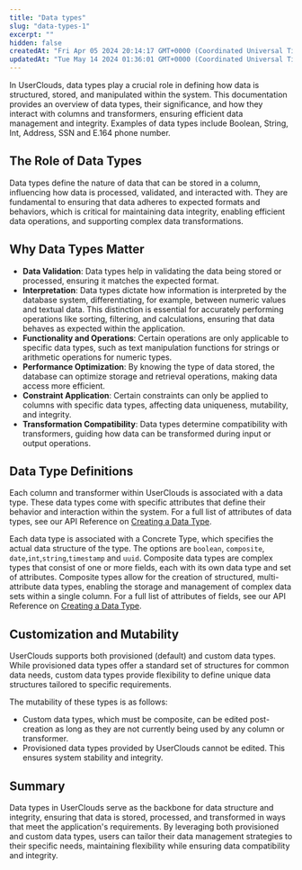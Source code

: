 ```yaml
---
title: "Data types"
slug: "data-types-1"
excerpt: ""
hidden: false
createdAt: "Fri Apr 05 2024 20:14:17 GMT+0000 (Coordinated Universal Time)"
updatedAt: "Tue May 14 2024 01:36:01 GMT+0000 (Coordinated Universal Time)"
---
```

In UserClouds, data types play a crucial role in defining how data is structured, stored, and manipulated within the system. This documentation provides an overview of data types, their significance, and how they interact with columns and transformers, ensuring efficient data management and integrity. Examples of data types include Boolean, String, Int, Address, SSN and E.164 phone number.

## The Role of Data Types

Data types define the nature of data that can be stored in a column, influencing how data is processed, validated, and interacted with. They are fundamental to ensuring that data adheres to expected formats and behaviors, which is critical for maintaining data integrity, enabling efficient data operations, and supporting complex data transformations.

## Why Data Types Matter

- **Data Validation**: Data types help in validating the data being stored or processed, ensuring it matches the expected format.
- **Interpretation**: Data types dictate how information is interpreted by the database system, differentiating, for example, between numeric values and textual data. This distinction is essential for accurately performing operations like sorting, filtering, and calculations, ensuring that data behaves as expected within the application.
- **Functionality and Operations**: Certain operations are only applicable to specific data types, such as text manipulation functions for strings or arithmetic operations for numeric types.
- **Performance Optimization**: By knowing the type of data stored, the database can optimize storage and retrieval operations, making data access more efficient.
- **Constraint Application**: Certain constraints can only be applied to columns with specific data types, affecting data uniqueness, mutability, and integrity.
- **Transformation Compatibility**: Data types determine compatibility with transformers, guiding how data can be transformed during input or output operations.

## Data Type Definitions

Each column and transformer within UserClouds is associated with a data type. These data types come with specific attributes that define their behavior and interaction within the system. For a full list of attributes of data types, see our API Reference on [Creating a Data Type](/reference/post_userstore-config-datatypes). 

Each data type is associated with a Concrete Type, which specifies the actual data structure of the type. The options are `boolean`, `composite`, `date`,`int`,`string`,`timestamp` and `uuid`. Composite data types are complex types that consist of one or more fields, each with its own data type and set of attributes. Composite types allow for the creation of structured, multi-attribute data types, enabling the storage and management of complex data sets within a single column. For a full list of attributes of fields, see our API Reference on [Creating a Data Type](/reference/post_userstore-config-datatypes).

## Customization and Mutability

UserClouds supports both provisioned (default) and custom data types. While provisioned data types offer a standard set of structures for common data needs, custom data types provide flexibility to define unique data structures tailored to specific requirements. 

The mutability of these types is as follows:

- Custom data types, which must be composite, can be edited post-creation as long as they are not currently being used by any column or transformer.
- Provisioned data types provided by UserClouds cannot be edited. This ensures system stability and integrity.

## Summary

Data types in UserClouds serve as the backbone for data structure and integrity, ensuring that data is stored, processed, and transformed in ways that meet the application's requirements. By leveraging both provisioned and custom data types, users can tailor their data management strategies to their specific needs, maintaining flexibility while ensuring data compatibility and integrity.
